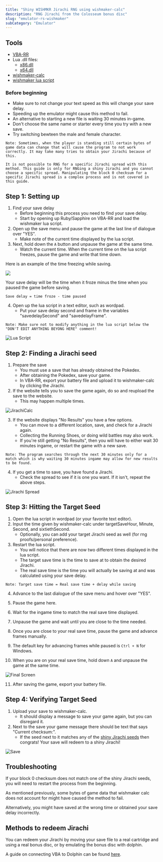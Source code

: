 ```yaml
---
title: "Shiny WISHMKR Jirachi RNG using wishmaker-calc"
description: "RNG Jirachi from the Colosseum bonus disc"
slug: "emulator-rs-wishmaker"
subCategory: "Emulator"
---
```


## Tools

- [VBA-RR](https://github.com/TASVideos/vba-rerecording/releases)
- Lua .dll files:
  - [x86.dll](https://www.dropbox.com/s/2o4hdphn7j9z349/lua-dll-x86.zip?dl=0)
  - [x64.dll](https://www.dropbox.com/s/t8yttukleqserzp/lua-dll-x64.rar?dl=0)
- [wishmaker-calc](https://zaksabeast.github.io/wishmaker-calc/build/)
- [wishmaker lua script](https://github.com/beatlynx/lua-stuff/blob/master/scripts/wishmakerlua.lua)

### Before beginning

- Make sure to not change your text speed as this will change your save delay.
- Speeding up the emulator might cause this method to fail.
- An alternative to starting a new file is waiting 30 minutes in-game.
- Don't choose the same name or starter every time you try with a new save.
- Try switching bewteen the male and female character.

```
Note: Sometimes, when the player is standing still certain bytes of game data can change that will cause the program to not work correctly. It may take many tries to obtain your Jirachi because of this.

It is not possible to RNG for a specific Jirachi spread with this method. This guide is only for RNGing a shiny Jirachi and you cannot choose a specific spread. Manipulating the block 0 checksum for a specific Jirachi spread is a complex process and is not covered in this guide.
```

## Step 1: Setting up

1. Find your save delay
   - Before beginning this process you need to find your save delay.
   - Start by opening up Ruby/Sapphire on VBA-RR and load the wishmaker lua script.
2. Open up the save menu and pause the game at the last line of dialogue over "YES".
   - Make note of the current time displayed by the lua script.
3. Next, hold down the `A` button and unpause the game at the same time.
   - Watch the current time. When the current time on the lua script freezes, pause the game and write that time down.

Here is an example of the time freezing while saving.

![](https://i.imgur.com/dVM5jnp.gif)

Your save delay will be the time when it froze minus the time when you paused the game before saving.

`Save delay = time froze - time paused`

4. Open up the lua script in a text editor, such as wordpad.
   - Put your save delay second and frame in the variables "savedelaySecond" and "savedelayFrame".

```
Note: Make sure not to modify anything in the lua script below the "DON'T EDIT ANYTHING BEYONG HERE" comment!
```

![Lua Script](../../images/Ruby-Sapphire/Wishmaker/Lua.png)

## Step 2: Finding a Jirachi seed

1. Prepare the save
   - You must use a save that has already obtained the Pokedex.
   - After obtaining the Pokedex, save your game.
   - In VBA-RR, export your battery file and upload it to wishmaker-calc by clicking the Jirachi.
2. If the website tells you to save the game again, do so and reupload the save to the website.
   - This may happen multiple times.

![JirachiCalc](../../images/Ruby-Sapphire/Wishmaker/JirachiCalc.png)

3. If the website displays "No Results" you have a few options.
   - You can move to a different location, save, and check for a Jirachi again.
   - Collecting the Running Shoes, or doing wild battles may also work.
   - If you're still getting "No Results", then you will have to either wait 30 minutes ingame, or restart the game with a new save.

```
Note: The program searches through the next 30 minutes only for a match which is why waiting 30 minutes ingame may allow for new results to be found.
```

4. If you get a time to save, you have found a Jirachi.
   - Check the spread to see if it is one you want. If it isn't, repeat the above steps.

![Jirachi Spread](../../images/Ruby-Sapphire/Wishmaker/Jirachi.png)

## Step 3: Hitting the Target Seed

1. Open the lua script in wordpad (or your favorite text editor).
2. Input the time given by wishmaker-calc under targetSaveHour, Minute, Second, and sixtiethSecond.
   - Optionally, you can add your target Jirachi seed as well (for rng proofs/personal preference).
3. Restart the lua script.
   - You will notice that there are now two different times displayed in the lua script.
   - The target save time is the time to save at to obtain the desired Jirachi.
   - The real save time is the time you will actually be saving at and was calculated using your save delay.

```
Note: Target save time = Real save time + delay while saving
```

4. Advance to the last dialogue of the save menu and hover over "YES".

5. Pause the game here.
6. Wait for the ingame time to match the real save time displayed.
7. Unpause the game and wait until you are close to the time needed.
8. Once you are close to your real save time, pause the game and advance frames manually.
9. The default key for advancing frames while paused is `Ctrl + N` for Windows.
10. When you are on your real save time, hold down `A` and unpause the game at the same time.

![Final Screen](../../images/Ruby-Sapphire/Wishmaker/Final-Screen.png)

11. After saving the game, export your battery file.

## Step 4: Verifying Target Seed

1. Upload your save to wishmaker-calc.
   - It should display a message to save your game again, but you can disregard it.
2. Next to the save your game message there should be text that says "Current checksum:".
   - If the seed next to it matches any of the [shiny Jirachi seeds](https://www.irccloud.com/pastebin/rdxEbTm4/) then congrats! Your save will redeem to a shiny Jirachi!

![Save](../../images/Ruby-Sapphire/Wishmaker/Save.png)

## Troubleshooting

If your block 0 checksum does not match one of the shiny Jirachi seeds, you will need to restart the process from the beginning.

As mentioned previously, some bytes of game data that wishmaker calc does not account for might have caused the method to fail.

Alternatively, you might have saved at the wrong time or obtained your save delay incorrectly.

## Methods to redeem Jirachi

You can redeem your Jirachi by moving your save file to a real cartridge and using a real bonus disc, or by emulating the bonus disc with dolphin.

A guide on connecting VBA to Dolphin can be found [here](https://pokemonrng.com/guides/tools/en/How%20to%20Connect%20Dolphin%20to%20VBA/).
